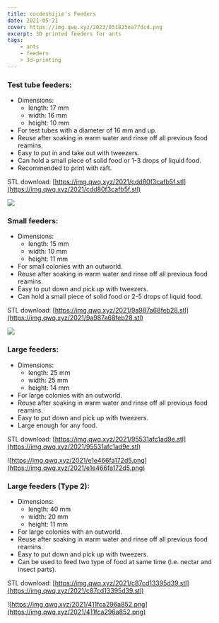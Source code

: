 ```yaml
---
title: cocdeshijie's Feeders
date: 2021-05-21
cover: https://img.qwq.xyz/2023/051825ea77dcd.png
excerpt: 3D printed feeders for ants
tags:
    - ants
    - feeders
    - 3d-printing
---
```


### Test tube feeders:
* Dimensions:
  * length: 17 mm
  * width: 16 mm
  * height: 10 mm
* For test tubes with a diameter of 16 mm and up.
* Reuse after soaking in warm water and rinse off all previous food reamins.
* Easy to put in and take out with tweezers.
* Can hold a small piece of solid food or 1-3 drops of liquid food.
* Recommended to print with raft.

STL download: [https://img.qwq.xyz/2021/cdd80f3cafb5f.stl](https://img.qwq.xyz/2021/cdd80f3cafb5f.stl)

![](https://img.qwq.xyz/2021/032b0d3a3ee51.png)

### Small feeders:
* Dimensions:
  * length: 15 mm
  * width: 10 mm
  * height: 11 mm
* For small colonies with an outworld.
* Reuse after soaking in warm water and rinse off all previous food reamins.
* Easy to put down and pick up with tweezers.
* Can hold a small piece of solid food or 2-5 drops of liquid food.

STL download: [https://img.qwq.xyz/2021/9a987a68feb28.stl](https://img.qwq.xyz/2021/9a987a68feb28.stl)

![](https://img.qwq.xyz/2021/0ea8732b883ce.png)

### Large feeders:
* Dimensions:
  * length: 25 mm
  * width: 25 mm
  * height: 14 mm
* For large colonies with an outworld.
* Reuse after soaking in warm water and rinse off all previous food reamins.
* Easy to put down and pick up with tweezers.
* Large enough for any food.

STL download: [https://img.qwq.xyz/2021/95531afc1ad9e.stl](https://img.qwq.xyz/2021/95531afc1ad9e.stl)

![https://img.qwq.xyz/2021/e1e466fa172d5.png](https://img.qwq.xyz/2021/e1e466fa172d5.png)

### Large feeders (Type 2):
* Dimensions:
  * length: 40 mm
  * width: 20 mm
  * height: 11 mm
* For large colonies with an outworld.
* Reuse after soaking in warm water and rinse off all previous food reamins.
* Easy to put down and pick up with tweezers.
* Can be used to feed two type of food at same time (i.e. nectar and insect parts).

STL download: [https://img.qwq.xyz/2021/c87cd13395d39.stl](https://img.qwq.xyz/2021/c87cd13395d39.stl)

![https://img.qwq.xyz/2021/411fca296a852.png](https://img.qwq.xyz/2021/411fca296a852.png)